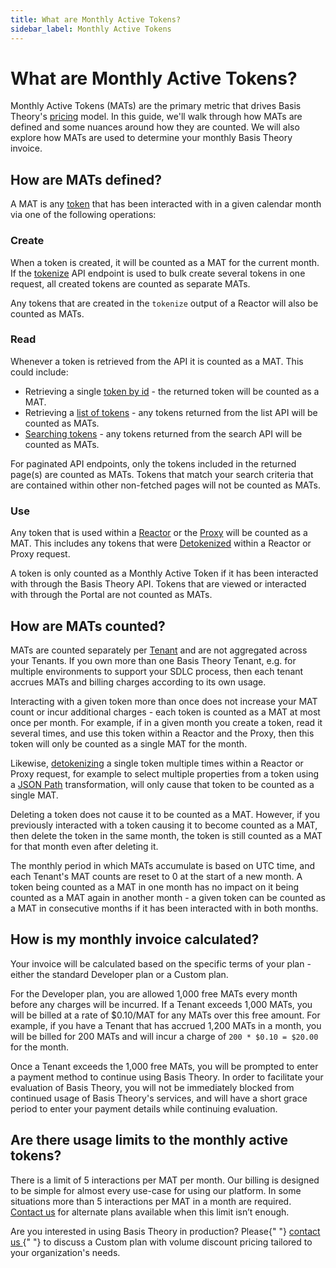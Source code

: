 ```yaml
---
title: What are Monthly Active Tokens?
sidebar_label: Monthly Active Tokens
---
```



# What are Monthly Active Tokens?

Monthly Active Tokens (MATs) are the primary metric that drives Basis Theory's [pricing](https://basistheory.com/pricing) model.
In this guide, we'll walk through how MATs are defined and some nuances around how they are counted.
We will also explore how MATs are used to determine your monthly Basis Theory invoice.

## How are MATs defined?

A MAT is any [token](./what-are-tokens) that has been interacted with in a given calendar month via one of the following operations:

### Create

When a token is created, it will be counted as a MAT for the current month. If the [tokenize](/docs/api/tokens/tokenize)
API endpoint is used to bulk create several tokens in one request, all created tokens are counted as separate MATs.

Any tokens that are created in the `tokenize` output of a Reactor will also be counted as MATs.

### Read

Whenever a token is retrieved from the API it is counted as a MAT. This could include:

- Retrieving a single [token by id](/docs/api/tokens#get-a-token) - the returned token will be counted as a MAT.
- Retrieving a [list of tokens](/docs/api/tokens#list-tokens) - any tokens returned from the list API will be counted as MATs.
- [Searching tokens](/docs/api/tokens/search) - any tokens returned from the search API will be counted as MATs.

For paginated API endpoints, only the tokens included in the returned page(s) are counted as MATs.
Tokens that match your search criteria that are contained within other non-fetched pages will not be counted as MATs.

### Use

Any token that is used within a [Reactor](./what-are-reactors) or the [Proxy](./what-is-the-proxy) will be counted as a MAT.
This includes any tokens that were [Detokenized](/docs/expressions/detokenization) within a Reactor or Proxy request.

<Callout type={Callouts.INFO}>
  A token is only counted as a Monthly Active Token if it has been interacted
  with through the Basis Theory API. Tokens that are viewed or interacted with
  through the Portal are not counted as MATs.
</Callout>

## How are MATs counted?

MATs are counted separately per [Tenant](./access-controls#what-are-tenants) and are not aggregated across your Tenants.
If you own more than one Basis Theory Tenant, e.g. for multiple environments to support your SDLC process,
then each tenant accrues MATs and billing charges according to its own usage.

Interacting with a given token more than once does not increase your MAT count or incur additional charges -
each token is counted as a MAT at most once per month.
For example, if in a given month you create a token, read it several times, and use this token within a Reactor and the Proxy,
then this token will only be counted as a single MAT for the month.

Likewise, [detokenizing](/docs/expressions/detokenization) a single token multiple times within a Reactor or Proxy request,
for example to select multiple properties from a token using a [JSON Path](/docs/expressions/filters#json) transformation,
will only cause that token to be counted as a single MAT.

Deleting a token does not cause it to be counted as a MAT.
However, if you previously interacted with a token causing it to become counted as a MAT, then delete the token in the same month,
the token is still counted as a MAT for that month even after deleting it.

The monthly period in which MATs accumulate is based on UTC time, and each Tenant's MAT counts are reset to 0 at the start of a new month.
A token being counted as a MAT in one month has no impact on it being counted as a MAT again in another month -
a given token can be counted as a MAT in consecutive months if it has been interacted with in both months.

## How is my monthly invoice calculated?

Your invoice will be calculated based on the specific terms of your plan - either the standard Developer plan or a Custom plan.

For the Developer plan, you are allowed 1,000 free MATs every month before any charges will be incurred.
If a Tenant exceeds 1,000 MATs, you will be billed at a rate of $0.10/MAT for any MATs over this free amount.
For example, if you have a Tenant that has accrued 1,200 MATs in a month, you will be billed for 200 MATs and will incur a charge of `200 * $0.10 = $20.00` for the month.

Once a Tenant exceeds the 1,000 free MATs, you will be prompted to enter a payment method to continue using Basis Theory.
In order to facilitate your evaluation of Basis Theory, you will not be immediately blocked from continued usage of Basis Theory's services,
and will have a short grace period to enter your payment details while continuing evaluation.

## Are there usage limits to the monthly active tokens?

There is a limit of 5 interactions per MAT per month. Our billing is designed to be simple for almost every use-case for using our platform. In some situations more than 5 interactions per MAT in a month are required. [Contact us](https://basistheory.com/contact) for alternate plans available when this limit isn’t enough.

<Callout type={Callouts.INFO}>
  Are you interested in using Basis Theory in production? Please{" "}
  <a href="https://basistheory.com/contact" target="_blank">
    contact us
  </a>{" "}
  to discuss a Custom plan with volume discount pricing tailored to your
  organization's needs.
</Callout>

